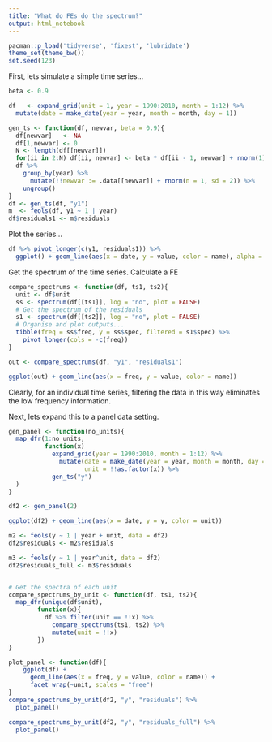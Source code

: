 ```yaml
---
title: "What do FEs do the spectrum?"
output: html_notebook
---
```


```r
pacman::p_load('tidyverse', 'fixest', 'lubridate')
theme_set(theme_bw())
set.seed(123)
```

First, lets simulate a simple time series...

```r
beta <- 0.9

df   <- expand_grid(unit = 1, year = 1990:2010, month = 1:12) %>% 
  mutate(date = make_date(year = year, month = month, day = 1))

gen_ts <- function(df, newvar, beta = 0.9){
  df[newvar]   <- NA
  df[1,newvar] <- 0
  N <- length(df[[newvar]])
  for(ii in 2:N) df[ii, newvar] <- beta * df[ii - 1, newvar] + rnorm(1) 
  df %>% 
    group_by(year) %>% 
      mutate(!!newvar := .data[[newvar]] + rnorm(n = 1, sd = 2)) %>% 
    ungroup()
}
df <- gen_ts(df, "y1")
m  <- feols(df, y1 ~ 1 | year)
df$residuals1 <- m$residuals
```

Plot the series...

```r
df %>% pivot_longer(c(y1, residuals1)) %>% 
  ggplot() + geom_line(aes(x = date, y = value, color = name), alpha = 0.9)

```

Get the spectrum of the time series. Calculate a FE

```r
compare_spectrums <- function(df, ts1, ts2){
  unit <- df$unit
  ss <- spectrum(df[[ts1]], log = "no", plot = FALSE)
  # Get the spectrum of the residuals
  s1 <- spectrum(df[[ts2]], log = "no", plot = FALSE)
  # Organise and plot outputs...
  tibble(freq = ss$freq, y = ss$spec, filtered = s1$spec) %>% 
    pivot_longer(cols = -c(freq))
}

out <- compare_spectrums(df, "y1", "residuals1")

ggplot(out) + geom_line(aes(x = freq, y = value, color = name))
```

Clearly, for an individual time series, filtering the data in this way eliminates the low frequency information.

Next, lets expand this to a panel data setting.

```r

gen_panel <- function(no_units){
  map_dfr(1:no_units, 
          function(x) 
            expand_grid(year = 1990:2010, month = 1:12) %>% 
              mutate(date = make_date(year = year, month = month, day = 1), 
                     unit = !!as.factor(x)) %>% 
            gen_ts("y")
  )
}

df2 <- gen_panel(2)

ggplot(df2) + geom_line(aes(x = date, y = y, color = unit))

```

```r
m2 <- feols(y ~ 1 | year + unit, data = df2)
df2$residuals <- m2$residuals

m3 <- feols(y ~ 1 | year^unit, data = df2)
df2$residuals_full <- m3$residuals


# Get the spectra of each unit 
compare_spectrums_by_unit <- function(df, ts1, ts2){
  map_dfr(unique(df$unit), 
        function(x){
          df %>% filter(unit == !!x) %>% 
            compare_spectrums(ts1, ts2) %>% 
            mutate(unit = !!x)
        })
}

plot_panel <- function(df){
    ggplot(df) + 
      geom_line(aes(x = freq, y = value, color = name)) + 
      facet_wrap(~unit, scales = "free")
}
compare_spectrums_by_unit(df2, "y", "residuals") %>% 
  plot_panel()


```

```r
compare_spectrums_by_unit(df2, "y", "residuals_full") %>% 
  plot_panel()

```
